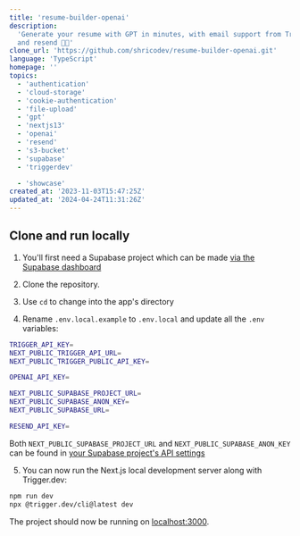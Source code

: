 ```yaml
---
title: 'resume-builder-openai'
description:
  'Generate your resume with GPT in minutes, with email support from Trigger.dev
  and resend 🚀😻'
clone_url: 'https://github.com/shricodev/resume-builder-openai.git'
language: 'TypeScript'
homepage: ''
topics:
  - 'authentication'
  - 'cloud-storage'
  - 'cookie-authentication'
  - 'file-upload'
  - 'gpt'
  - 'nextjs13'
  - 'openai'
  - 'resend'
  - 's3-bucket'
  - 'supabase'
  - 'triggerdev'

  - 'showcase'
created_at: '2023-11-03T15:47:25Z'
updated_at: '2024-04-24T11:31:26Z'
---
```


## Clone and run locally

1. You'll first need a Supabase project which can be made
   [via the Supabase dashboard](https://database.new)

2. Clone the repository.

3. Use `cd` to change into the app's directory

4. Rename `.env.local.example` to `.env.local` and update all the `.env`
   variables:

```bash
TRIGGER_API_KEY=
NEXT_PUBLIC_TRIGGER_API_URL=
NEXT_PUBLIC_TRIGGER_PUBLIC_API_KEY=

OPENAI_API_KEY=

NEXT_PUBLIC_SUPABASE_PROJECT_URL=
NEXT_PUBLIC_SUPABASE_ANON_KEY=
NEXT_PUBLIC_SUPABASE_URL=

RESEND_API_KEY=

```

Both `NEXT_PUBLIC_SUPABASE_PROJECT_URL` and `NEXT_PUBLIC_SUPABASE_ANON_KEY` can
be found in
[your Supabase project's API settings](https://app.supabase.com/project/_/settings/api)

5. You can now run the Next.js local development server along with Trigger.dev:

```bash
npm run dev
npx @trigger.dev/cli@latest dev
```

The project should now be running on [localhost:3000](http://localhost:3000/).
